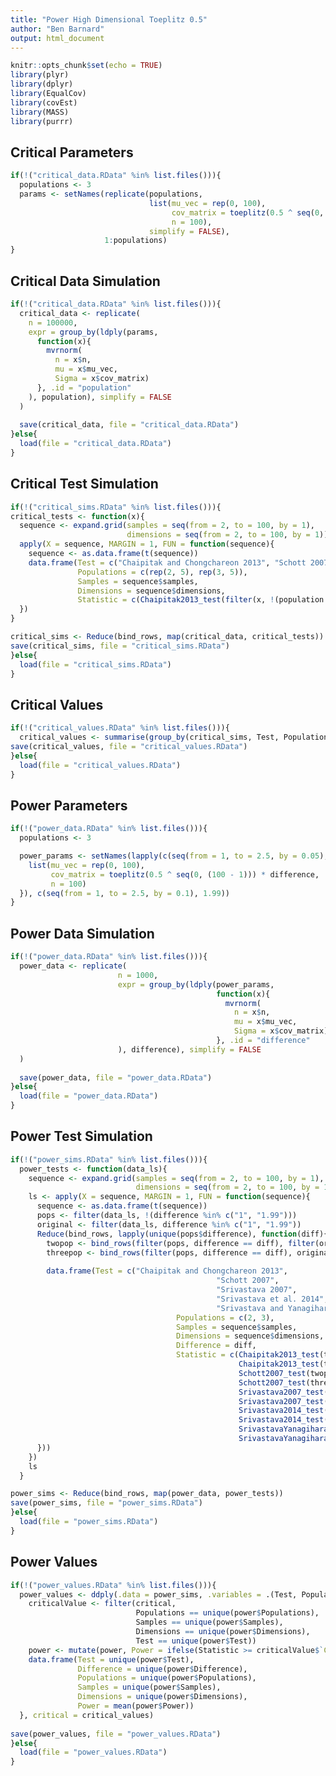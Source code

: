 ```yaml
---
title: "Power High Dimensional Toeplitz 0.5"
author: "Ben Barnard"
output: html_document
---
```


```r
knitr::opts_chunk$set(echo = TRUE)
library(plyr)
library(dplyr)
library(EqualCov)
library(covEst)
library(MASS)
library(purrr)
```

## Critical Parameters

```r
if(!("critical_data.RData" %in% list.files())){
  populations <- 3
  params <- setNames(replicate(populations, 
                               list(mu_vec = rep(0, 100), 
                                    cov_matrix = toeplitz(0.5 ^ seq(0, (100 - 1))),
                                    n = 100), 
                               simplify = FALSE),
                     1:populations)
}
```

## Critical Data Simulation

```r
if(!("critical_data.RData" %in% list.files())){
  critical_data <- replicate(
    n = 100000, 
    expr = group_by(ldply(params, 
      function(x){
        mvrnorm(
          n = x$n,
          mu = x$mu_vec, 
          Sigma = x$cov_matrix)
      }, .id = "population"
    ), population), simplify = FALSE
  )
  
  save(critical_data, file = "critical_data.RData")
}else{
  load(file = "critical_data.RData")
}
```

## Critical Test Simulation

```r
if(!("critical_sims.RData" %in% list.files())){
critical_tests <- function(x){
  sequence <- expand.grid(samples = seq(from = 2, to = 100, by = 1), 
                          dimensions = seq(from = 2, to = 100, by = 1))
  apply(X = sequence, MARGIN = 1, FUN = function(sequence){
    sequence <- as.data.frame(t(sequence))
    data.frame(Test = c("Chaipitak and Chongchareon 2013", "Schott 2007", "Srivastava 2007", "Srivastava et al. 2014", "Srivastava and Yanagihara 2010", "Chaipitak and Chongchareon 2013", "Schott 2007", "Srivastava 2007", "Srivastava et al. 2014", "Srivastava and Yanagihara 2010"), 
               Populations = c(rep(2, 5), rep(3, 5)), 
               Samples = sequence$samples, 
               Dimensions = sequence$dimensions, 
               Statistic = c(Chaipitak2013_test(filter(x, !(population == 3)))$statistic, Schott2007_test(filter(x, !(population == 3)))$statistic, Srivastava2007_test(filter(x, !(population == 3)))$statistic, Srivastava2014_test(filter(x, !(population == 3)))$statistic, SrivastavaYanagihara2010_test(filter(x, !(population == 3)))$statistic, Chaipitak2013_test(x)$statistic, Schott2007_test(x)$statistic, Srivastava2007_test(x)$statistic, Srivastava2014_test(x)$statistic, SrivastavaYanagihara2010_test(x)$statistic))
  })
}

critical_sims <- Reduce(bind_rows, map(critical_data, critical_tests))
save(critical_sims, file = "critical_sims.RData")
}else{
  load(file = "critical_sims.RData")
}
```

## Critical Values

```r
if(!("critical_values.RData" %in% list.files())){
  critical_values <- summarise(group_by(critical_sims, Test, Populations, Samples, Dimensions), `Critical Value` = quantile(Statistic, probs = .95))
save(critical_values, file = "critical_values.RData")
}else{
  load(file = "critical_values.RData")
}
```

## Power Parameters

```r
if(!("power_data.RData" %in% list.files())){
  populations <- 3

  power_params <- setNames(lapply(c(seq(from = 1, to = 2.5, by = 0.05), 1), function(difference){
    list(mu_vec = rep(0, 100), 
         cov_matrix = toeplitz(0.5 ^ seq(0, (100 - 1))) * difference, 
         n = 100)
  }), c(seq(from = 1, to = 2.5, by = 0.1), 1.99))
}


```

## Power Data Simulation

```r
if(!("power_data.RData" %in% list.files())){
  power_data <- replicate(
                        n = 1000, 
                        expr = group_by(ldply(power_params, 
                                              function(x){
                                                mvrnorm(
                                                  n = x$n,
                                                  mu = x$mu_vec, 
                                                  Sigma = x$cov_matrix)
                                              }, .id = "difference"
                        ), difference), simplify = FALSE
  )
  
  save(power_data, file = "power_data.RData")
}else{
  load(file = "power_data.RData")
}
```

## Power Test Simulation

```r
if(!("power_sims.RData" %in% list.files())){
  power_tests <- function(data_ls){
    sequence <- expand.grid(samples = seq(from = 2, to = 100, by = 1), 
                            dimensions = seq(from = 2, to = 100, by = 1))
    ls <- apply(X = sequence, MARGIN = 1, FUN = function(sequence){
      sequence <- as.data.frame(t(sequence))
      pops <- filter(data_ls, !(difference %in% c("1", "1.99")))
      original <- filter(data_ls, difference %in% c("1", "1.99"))
      Reduce(bind_rows, lapply(unique(pops$difference), function(diff){
        twopop <- bind_rows(filter(pops, difference == diff), filter(original, difference == "1"))
        threepop <- bind_rows(filter(pops, difference == diff), original)
        
        data.frame(Test = c("Chaipitak and Chongchareon 2013", 
                                              "Schott 2007", 
                                              "Srivastava 2007", 
                                              "Srivastava et al. 2014",
                                              "Srivastava and Yanagihara 2010"), 
                                     Populations = c(2, 3), 
                                     Samples = sequence$samples, 
                                     Dimensions = sequence$dimensions, 
                                     Difference = diff,
                                     Statistic = c(Chaipitak2013_test(twopop)$statistic,
                                                   Chaipitak2013_test(threepop)$statistic,
                                                   Schott2007_test(twopop)$statistic,
                                                   Schott2007_test(threepop)$statistic,
                                                   Srivastava2007_test(twopop)$statistic,
                                                   Srivastava2007_test(threepop)$statistic, 
                                                   Srivastava2014_test(twopop)$statistic,
                                                   Srivastava2014_test(threepop)$statistic,
                                                   SrivastavaYanagihara2010_test(twopop)$statistic,
                                                   SrivastavaYanagihara2010_test(threepop)$statistic))
      }))
    })
    ls
  }

power_sims <- Reduce(bind_rows, map(power_data, power_tests))
save(power_sims, file = "power_sims.RData")
}else{
  load(file = "power_sims.RData")
}
```

## Power Values

```r
if(!("power_values.RData" %in% list.files())){
  power_values <- ddply(.data = power_sims, .variables = .(Test, Populations, Samples, Dimensions, Difference), .fun = function(power, critical){
    criticalValue <- filter(critical, 
                            Populations == unique(power$Populations),
                            Samples == unique(power$Samples),
                            Dimensions == unique(power$Dimensions),
                            Test == unique(power$Test))
    power <- mutate(power, Power = ifelse(Statistic >= criticalValue$`Critical Value`, 1, 0))
    data.frame(Test = unique(power$Test),
               Difference = unique(power$Difference),
               Populations = unique(power$Populations),
               Samples = unique(power$Samples),
               Dimensions = unique(power$Dimensions),
               Power = mean(power$Power))
  }, critical = critical_values)
  
save(power_values, file = "power_values.RData")
}else{
  load(file = "power_values.RData")
}
```




